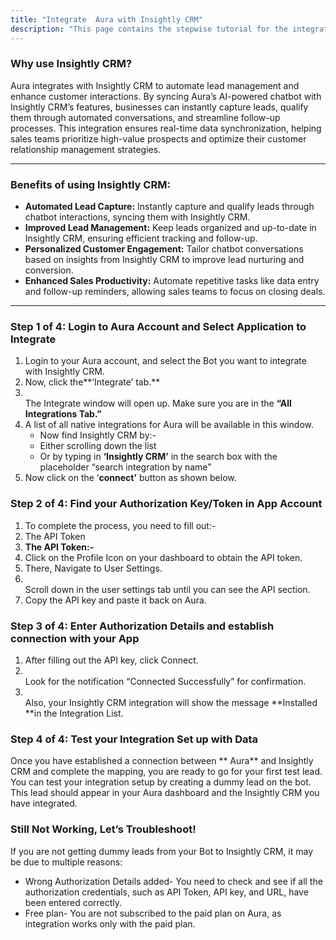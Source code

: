 ```yaml
---
title: "Integrate  Aura with Insightly CRM"
description: "This page contains the stepwise tutorial for the integration with  Aura"
---
```


### **Why use Insightly CRM?**

 Aura integrates with Insightly CRM to automate lead management and enhance customer interactions. By syncing  Aura’s AI-powered chatbot with Insightly CRM’s features, businesses can instantly capture leads, qualify them through automated conversations, and streamline follow-up processes. This integration ensures real-time data synchronization, helping sales teams prioritize high-value prospects and optimize their customer relationship management strategies.

---

### **Benefits of using Insightly CRM:**

- **Automated Lead Capture:** Instantly capture and qualify leads through chatbot interactions, syncing them with Insightly CRM.
- **Improved Lead Management:** Keep leads organized and up-to-date in Insightly CRM, ensuring efficient tracking and follow-up.
- **Personalized Customer Engagement:** Tailor chatbot conversations based on insights from Insightly CRM to improve lead nurturing and conversion.
- **Enhanced Sales Productivity:** Automate repetitive tasks like data entry and follow-up reminders, allowing sales teams to focus on closing deals.

---

### **Step 1 of 4: Login to  Aura Account and Select Application to Integrate**

1. Login to your  Aura account, and select the Bot you want to integrate with Insightly CRM.
2. Now, click the**‘Integrate’ tab.** 
3. \
   The Integrate window will open up. Make sure you are in the **“All Integrations Tab.”**
4. A list of all native integrations for  Aura will be available in this window.
   - Now find Insightly CRM by:-
   - Either scrolling down the list
   - Or by typing in **‘**Insightly CRM**’** in the search box with the placeholder “search integration by name”
5. Now click on the ‘**connect’** button as shown below.

### **Step 2 of 4: Find your Authorization Key/Token in App Account**

1. To complete the process, you need to fill out:-
2. The API Token
3. **The API Token:-**
4. Click on the Profile Icon on your dashboard to obtain the API token.
5. There, Navigate to User Settings.
6. \
   Scroll down in the user settings tab until you can see the API section.
7. Copy the API key and paste it back on  Aura.

### **Step 3 of 4: Enter Authorization Details and establish connection with your App**

1. After filling out the API key, click Connect.
2. \
   Look for the notification “Connected Successfully” for confirmation.
3. \
   Also, your Insightly CRM integration will show the message **Installed **in the Integration List.

### **Step 4 of 4: Test your Integration Set up with Data**

Once you have established a connection between ** Aura** and Insightly CRM and complete the mapping, you are ready to go for your first test lead. You can test your integration setup by creating a dummy lead on the bot. This lead should appear in your  Aura dashboard and the Insightly CRM you have integrated.

### **Still Not Working, Let’s Troubleshoot\!**

If you are not getting dummy leads from your Bot to Insightly CRM, it may be due to multiple reasons:

- Wrong Authorization Details added- You need to check and see if all the authorization credentials, such as API Token, API key, and URL, have been entered correctly.
- Free plan- You are not subscribed to the paid plan on  Aura, as integration works only with the paid plan.

 